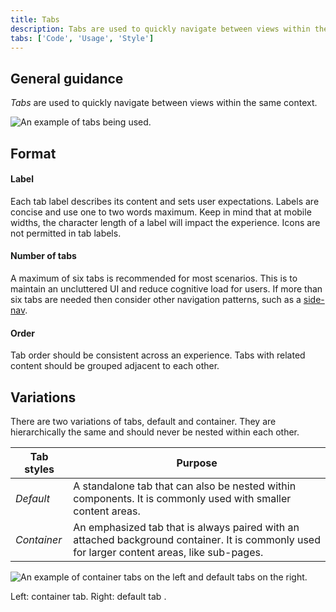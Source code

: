 ```yaml
---
title: Tabs
description: Tabs are used to quickly navigate between views within the same context.
tabs: ['Code', 'Usage', 'Style']
---
```


## General guidance

_Tabs_ are used to quickly navigate between views within the same context.

<Row>
<Column colLg={8}>

![An example of tabs being used.](images/tab-usage-1.png)

</Column>
</Row>

## Format

#### Label

Each tab label describes its content and sets user expectations. Labels are concise and use one to two words maximum. Keep in mind that at mobile widths, the character length of a label will impact the experience. Icons are not permitted in tab labels.

#### Number of tabs

A maximum of six tabs is recommended for most scenarios. This is to maintain an uncluttered UI and reduce cognitive load for users. If more than six tabs are needed then consider other navigation patterns, such as a [side-nav](/components/UI-shell-left-panel/code).

#### Order

Tab order should be consistent across an experience. Tabs with related content should be grouped adjacent to each other.

## Variations

There are two variations of tabs, default and container. They are hierarchically the same and should never be nested within each other.

| Tab styles  | Purpose                                                                                                                                       |
| ----------- | --------------------------------------------------------------------------------------------------------------------------------------------- |
| _Default_   | A standalone tab that can also be nested within components. It is commonly used with smaller content areas.                                   |
| _Container_ | An emphasized tab that is always paired with an attached background container. It is commonly used for larger content areas, like sub-pages.  |

<Row>
<Column colLg={8}>

![An example of container tabs on the left and default tabs on the right.](images/tab-usage-2.png)

</Column>
</Row>

<Caption>Left: container tab. Right: default tab .</Caption>
